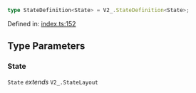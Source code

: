 ```ts
type StateDefinition<State> = V2_.StateDefinition<State>;
```

Defined in: [index.ts:152](https://github.com/o1-labs/o1js/blob/fca908c243ee8e908efacaf73a882d48759e675a/src/index.ts#L152)

## Type Parameters

### State

`State` *extends* `V2_.StateLayout`
